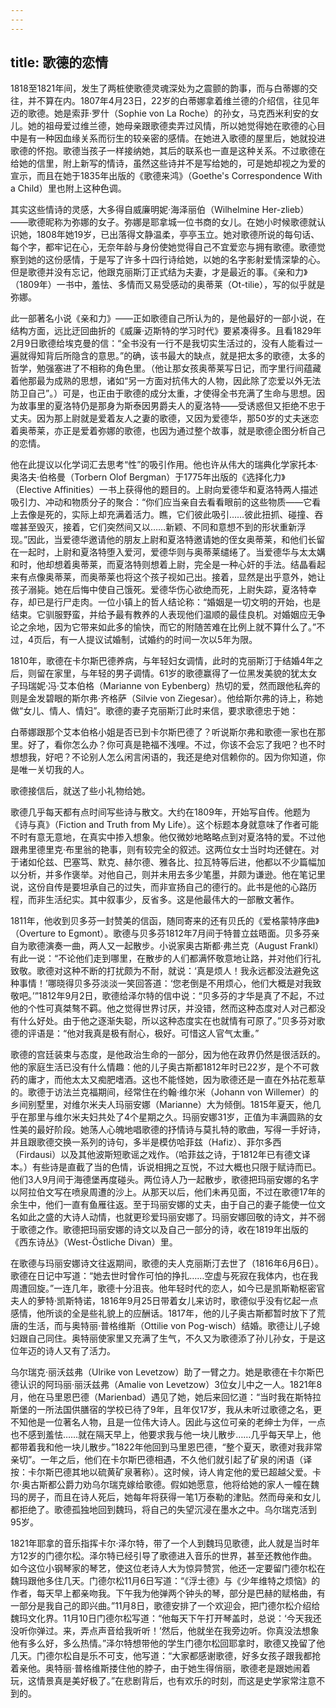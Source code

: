```yaml
---
---
---
```

title: 歌德的恋情
---




1818至1821年间，发生了两桩使歌德灵魂深处为之震颤的韵事，而与白蒂娜的交往，并不算在内。1807年4月23日，22岁的白蒂娜拿着维兰德的介绍信，往见年迈的歌德。她是索菲·罗什（Sophie von La Roche）的孙女，马克西米利安的女儿。她的祖母爱过维兰德，她母亲跟歌德卖弄过风情，所以她觉得她在歌德的心目中是有一种因血缘关系而衍生的较亲密的感情。在她进入歌德的屋里后，她就投进歌德的怀抱。歌德当孩子一样接纳她，其后的联系也一直是这种关系。不过歌德在给她的信里，附上新写的情诗，虽然这些诗并不是写给她的，可是她却视之为爱的宣示，而且在她于1835年出版的《歌德来鸿》（Goethe's Correspondence With a Child）里也附上这种色调。

其实这些情诗的灵感，大多得自威廉明妮·海泽丽伯（Wilhelmine Her-zlieb）——歌德昵称为弥娜的女子。弥娜是耶拿城一位书商的女儿。在她小时候歌德就认识她，1808年她19岁，已出落得文静温柔，亭亭玉立。她对歌德所说的每句话、每个字，都牢记在心，无奈年龄与身份使她觉得自己不宜爱恋与拥有歌德。歌德觉察到她的这份感情，于是写了许多十四行诗给她，以她的名字影射爱情深挚的心。但是歌德并没有忘记，他跟克丽斯汀正式结为夫妻，才是最近的事。《亲和力》（1809年）一书中，羞怯、多情而又易受感动的奥蒂莱（Ot-tilie），写的似乎就是弥娜。

此一部著名小说《亲和力》——正如歌德自己所认为的，是他最好的一部小说，在结构方面，远比迂回曲折的《威廉·迈斯特的学习时代》要紧凑得多。且看1829年2月9日歌德给埃克曼的信：“全书没有一行不是我切实生活过的，没有人能看过一遍就得知背后所隐含的意思。”的确，该书最大的缺点，就是把太多的歌德，太多的哲学，勉强塞进了不相称的角色里。（他让那女孩奥蒂莱写日记，而字里行间蕴藏着他那最为成熟的思想，诸如“另一方面对抗伟大的人物，因此除了恋爱以外无法防卫自己”。）可是，也正由于歌德的成分太重，才使得全书充满了生命与思想。因为故事里的夏洛特仍是那身为斯泰因男爵夫人的夏洛特——受诱惑但又拒绝不忠于丈夫。因为那上尉就是爱着友人之妻的歌德，又因为爱德华，那50岁的丈夫迷恋着奥蒂莱，亦正是爱着弥娜的歌德，也因为通过整个故事，就是歌德企图分析自己的恋情。

他在此提议以化学词汇去思考“性”的吸引作用。他也许从伟大的瑞典化学家托本·奥洛夫·伯格曼（Torbern Olof Bergman）于1775年出版的《选择化力》（Elective Affinities）一书上获得他的题目的。上尉向爱德华和夏洛特两人描述吸引力、冲动和物质分子的聚合：“你们应当亲自去看看眼前的这些物质——它看上去像是死的，实际上却充满着活力。瞧，它们彼此吸引……彼此扭抓、碰撞、吞噬甚至毁灭，接着，它们突然间又以……新颖、不同和意想不到的形状重新浮现。”因此，当爱德华邀请他的朋友上尉和夏洛特邀请她的侄女奥蒂莱，和他们长留在一起时，上尉和夏洛特堕入爱河，爱德华则与奥蒂莱缱绻了。当爱德华与太太媾和时，他却想着奥蒂莱，而夏洛特则想着上尉，完全是一种心奸的手法。结晶看起来有点像奥蒂莱，而奥蒂莱也将这个孩子视如己出。接着，显然是出乎意外，她让孩子溺毙。她在后悔中使自己饿死。爱德华伤心欲绝而死，上尉失踪，夏洛特幸存，却已是行尸走肉。一位小镇上的哲人结论称：“婚姻是一切文明的开始，也是结束。它驯服野蛮，并给予最有教养的人表现他们温顺的最佳良机。对婚姻应无争论之余地，因为它带来如此多的愉快，而它的附随苦难在比例上就不算什么了。”不过，4页后，有一人提议试婚制，试婚约的时间一次以5年为限。

1810年，歌德在卡尔斯巴德养病，与年轻妇女调情，此时的克丽斯汀于结婚4年之后，则留在家里，与年轻的男子调情。61岁的歌德赢得了一位黑发美貌的犹太女子玛瑞妮·冯·艾本伯格（Marianne von Eybenberg）热切的爱，然而跟他私奔的则是金发碧眼的斯尔弗·齐格萨（Silvie von Ziegesar）。他给斯尔弗的诗上，称她做“女儿、情人、情妇”。歌德的妻子克丽斯汀此时来信，要求歌德忠于她：

白蒂娜跟那个艾本伯格小姐是否已到卡尔斯巴德了？听说斯尔弗和歌德一家也在那里。好了，看你怎么办？你可真是艳福不浅哩。不过，你该不会忘了我吧？也不时想想我，好吧？不论别人怎么闲言闲语的，我还是绝对信赖你的。因为你知道，你是唯一关切我的人。



歌德接信后，就送了些小礼物给她。

歌德几乎每天都有点时间写些诗与散文。大约在1809年，开始写自传。他题为《诗与真》（Fiction and Truth from My Life）。这个标题本身就意味了作者可能不时有意无意地，在真实中掺入想象。他仅微妙地略略点到对夏洛特的爱。不过他跟弗里德里克·布里翁的艳事，则有较完全的叙述。这两位女士当时均还健在。对于诸如伦兹、巴塞笃、默克、赫尔德、雅各比、拉瓦特等后进，他都以不少篇幅加以分析，并多作褒举。对他自己，则并未用去多少笔墨，并颇为谦逊。他在笔记里说，这份自传是要坦承自己的过失，而非宣扬自己的德行的。此书是他的心路历程，而非生活纪实。其中叙事少，反省多。这是他最伟大的一部散文著作。

1811年，他收到贝多芬一封赞美的信函，随同寄来的还有贝氏的《爱格蒙特序曲》（Overture to Egmont）。歌德与贝多芬1812年7月间于特普立兹晤面。贝多芬亲自为歌德演奏一曲，两人又一起散步。小说家奥古斯都·弗兰克（August Frankl）有此一说：“不论他们走到哪里，在散步的人们都满怀敬意地让路，并对他们行礼致敬。歌德对这种不断的打扰颇为不耐，就说：‘真是烦人！我永远都没法避免这种事情！’哪晓得贝多芬淡淡一笑回答道：‘您老倒是不用烦心，他们大概是对我致敬吧。’”1812年9月2日，歌德给泽尔特的信中说：“贝多芬的才华是真了不起，不过他的个性可真桀骜不羁。他之觉得世界讨厌，并没错，然而这种态度对人对己都没有什么好处。由于他之逐渐失聪，所以这种态度实在也就情有可原了。”贝多芬对歌德的评语是：“他对我真是极有耐心，极好。可惜这人官气太重。”

歌德的宫廷装束与态度，是他政治生命的一部分，因为他在政界仍然是很活跃的。他的家庭生活已没有什么情趣：他的儿子奥古斯都1812年时已22岁，是个不可救药的庸才，而他太太又痴肥嗜酒。这也不能怪她，因为歌德还是一直在外拈花惹草的。歌德于访法兰克福期间，经常住在约翰·维尔米（Johann von Willemer）的乡间别墅里，对维尔米夫人玛丽安娜（Marianne）大为倾倒。1815年夏天，他几乎在那里与维尔米夫妇共处了4个星期之久。玛丽安娜31岁，正值为丰满圆熟的女性美的最好阶段。她荡人心魄地唱歌德的抒情诗与莫扎特的歌曲，写得一手好诗，并且跟歌德交换一系列的诗句，多半是模仿哈菲兹（Hafiz）、菲尔多西（Firdausi）以及其他波斯短歌谣之戏作。（哈菲兹之诗，于1812年已有德文译本。）有些诗是直截了当的色情，诉说相拥之互悦，不过大概也只限于赋诗而已。他们3人9月间于海德堡再度碰头。两位诗人乃一起散步，歌德把玛丽安娜的名字以阿拉伯文写在喷泉周遭的沙上。从那天以后，他们未再见面，不过在歌德17年的余生中，他们一直有鱼雁往返。至于玛丽安娜的丈夫，由于自己的妻子能使一位文名如此之盛的大诗人动情，也就更珍爱玛丽安娜了。玛丽安娜回敬的诗文，并不弱于歌德之作。歌德把玛丽安娜的诗文以及自己一部分的诗，收在1819年出版的《西东诗丛》（West-Östliche Divan）里。

在歌德与玛丽安娜诗文往返期间，歌德的夫人克丽斯汀去世了（1816年6月6日）。歌德在日记中写道：“她去世时曾作可怕的挣扎……空虚与死寂在我体内，也在我周遭回旋。”一连几年，歌德十分沮丧。他年轻时代的恋人，如今已是凯斯勒枢密官夫人的萝特·凯斯特诺，1816年9月25日带着女儿来访时，歌德似乎没有忆起一点感情，他所谈的全是些礼貌上的应酬话。1817年，他的儿子奥古斯都暂时放下了荒唐的生活，而与奥特丽·普格维斯（Ottilie von Pog-wisch）结婚。歌德让儿子媳妇跟自己同住。奥特丽使家里又充满了生气，不久又为歌德添了孙儿孙女，于是这位年迈的诗人又有了活力。

乌尔瑞克·丽沃兹弗（Ulrike von Levetzow）助了一臂之力。她是歌德在卡尔斯巴德认识的阿玛丽·丽沃兹弗（Amalie von Levetzow）3位女儿中之一人。1821年8月，他在马里恩巴德（Marienbad）遇见了她，她后来回忆道：“当时我在斯特拉斯堡的一所法国供膳宿的学校已待了9年，且年仅17岁，我从未听过歌德之名，更不知他是一位著名人物，且是一位伟大诗人。因此与这位可亲的老绅士为伴，一点也不感到羞怯……就在隔天早上，他要求我与他一块儿散步……几乎每天早上，他都带着我和他一块儿散步。”1822年他回到马里恩巴德，“整个夏天，歌德对我非常亲切”。一年之后，他们在卡尔斯巴德相遇，不久他们就引起了矿泉的闲语（译按：卡尔斯巴德其地以硫黄矿泉著称）。这时候，诗人肯定他的爱已超越父爱。卡尔·奥古斯都公爵力劝乌尔瑞克嫁给歌德。假如她愿意，他将给她的家人一幢在魏玛的房子，而且在诗人死后，她每年将获得一笔1万泰勒的津贴。然而母亲和女儿都拒绝了。歌德孤独地回到魏玛，将自己的失望沉浸在墨水之中。乌尔瑞克活到95岁。

1821年耶拿的音乐指挥卡尔·泽尔特，带了一个人到魏玛见歌德，此人就是当时年方12岁的门德尔松。泽尔特已经引导了歌德进入音乐的世界，甚至还教他作曲。如今这位小钢琴家的琴艺，使这位老诗人大为惊异赞赏，他还一定要留门德尔松在魏玛跟他多住几天。门德尔松11月6日写道：“《浮士德》与《少年维特之烦恼》的作者，每天早上都亲吻我。下午我为他弹两个钟头的琴，部分是巴赫的赋格曲，有一部分是我自己的即兴曲。”11月8日，歌德安排了一个欢迎会，把门德尔松介绍给魏玛文化界。11月10日门德尔松写道：“他每天下午打开琴盖时，总说：‘今天我还没听你弹过。来，弄点声音给我听听！’然后，他就坐在我旁边听。你真没法想象他有多么好，多么热情。”泽尔特想带他的学生门德尔松回耶拿时，歌德又挽留了他几天。门德尔松自是乐不可支，他写道：“大家都感谢歌德，好多女孩子跟我都抢着亲他。奥特丽·普格维斯搂住他的脖子，由于她生得俏丽，歌德老是跟她闹着玩，这情景真是美好极了。”在悲剧背后，也有欢乐的时刻，而这是史学家常注意不到的。